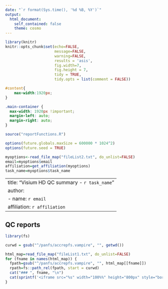 ```yaml
---
date: "`r format(Sys.time(), '%d %B, %Y')`"
output: 
  html_document:
    self_contained: false
    theme: cosmo
---
```


```r
library(knitr)
knitr::opts_chunk$set(echo=FALSE,  
                      message=FALSE, 
                      warning=FALSE, 
                      results = 'asis', 
                      fig.width=7, 
                      fig.height = 7,
                      tidy = TRUE, 
                      tidy.opts = list(comment = FALSE))
```

```css
#content{
    max-width:1920px;
}

.main-container {
  max-width: 1920px !important;
  margin-left: auto;
  margin-right: auto;
}
```

```r
source("reportFunctions.R")

options(future.globals.maxSize = 600000 * 1024^2)
options(future.seed = TRUE)

myoptions<-read_file_map("fileList2.txt", do_unlist=FALSE)
email=myoptions$email
affiliation=get_affiliation(myoptions)
task_name=myoptions$task_name
```

---
title: "Visium HD QC summary - `r task_name`"
author:
- name: `r email`
  affiliation: `r affiliation`
---

## QC reports {.tabset}

```r
library(fs)

curwd = gsub("^/panfs/accrepfs.vampire", "", getwd())

html_map=read_file_map("fileList1.txt", do_unlist=FALSE)
for (fname in names(html_map)) {
  fpath=gsub("^/panfs/accrepfs.vampire", "", html_map[[fname]])
  rpath=fs::path_rel(fpath, start = curwd)
  cat("### ", fname, "\n")
  cat(sprintf('<iframe src="%s" width="100%%" height="800px" style="border:none;"></iframe>\n\n', rpath))
}
```

